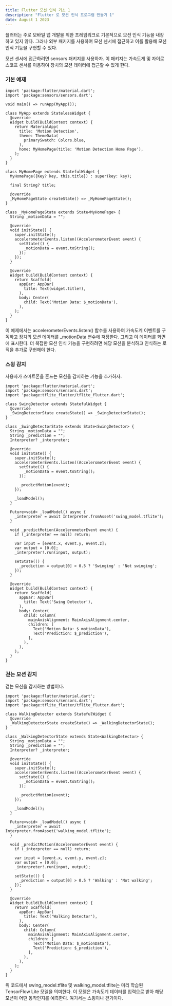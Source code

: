 ```yaml
---
title: Flutter 모션 인식 기초 1
description: "Flutter 로 모션 인식 프로그램 만들기 1"
date: August 1 2023
---
```

플러터는 주로 모바일 앱 개발을 위한 프레임워크로 기본적으로 모션 인식 기능을 내장하고 있지 않다. 
그러나 외부 패키지를 사용하여 모션 센서에 접근하고 이를 활용해 모션 인식 기능을 구현할 수 있다.

모션 센서에 접근하려면 sensors 패키지를 사용하자.
 이 패키지는 가속도계 및 자이로스코프 센서를 이용하여 장치의 모션 데이터에 접근할 수 있게 한다.

### 기본 예제

```
import 'package:flutter/material.dart';
import 'package:sensors/sensors.dart';

void main() => runApp(MyApp());

class MyApp extends StatelessWidget {
  @override
  Widget build(BuildContext context) {
    return MaterialApp(
      title: 'Motion Detection',
      theme: ThemeData(
        primarySwatch: Colors.blue,
      ),
      home: MyHomePage(title: 'Motion Detection Home Page'),
    );
  }
}

class MyHomePage extends StatefulWidget {
  MyHomePage({Key? key, this.title}) : super(key: key);

  final String? title;

  @override
  _MyHomePageState createState() => _MyHomePageState();
}

class _MyHomePageState extends State<MyHomePage> {
  String _motionData = "";

  @override
  void initState() {
    super.initState();
    accelerometerEvents.listen((AccelerometerEvent event) {
      setState(() {
        _motionData = event.toString();
      });
    });
  }

  @override
  Widget build(BuildContext context) {
    return Scaffold(
      appBar: AppBar(
        title: Text(widget.title!),
      ),
      body: Center(
        child: Text('Motion Data: $_motionData'),
      ),
    );
  }
}

```

이 예제에서는 accelerometerEvents.listen() 함수를 사용하여 가속도계 이벤트를 구독하고 장치의 모션 데이터를 _motionData 변수에 저장한다. 
그리고 이 데이터를 화면에 표시한다.
더 복잡한 모션 인식 기능을 구현하려면 해당 모션을 분석하고 인식하는 로직을 추가로 구현해야 한다.


### 스윙 감지

사용자가 스마트폰을 흔드는 모션을 감지하는 기능을 추가하자.

```
import 'package:flutter/material.dart';
import 'package:sensors/sensors.dart';
import 'package:tflite_flutter/tflite_flutter.dart';

class SwingDetector extends StatefulWidget {
  @override
  _SwingDetectorState createState() => _SwingDetectorState();
}

class _SwingDetectorState extends State<SwingDetector> {
  String _motionData = "";
  String _prediction = "";
  Interpreter? _interpreter;

  @override
  void initState() {
    super.initState();
    accelerometerEvents.listen((AccelerometerEvent event) {
      setState(() {
        _motionData = event.toString();
      });

      _predictMotion(event);
    });

    _loadModel();
  }

  Future<void> _loadModel() async {
    _interpreter = await Interpreter.fromAsset('swing_model.tflite');
  }

  void _predictMotion(AccelerometerEvent event) {
    if (_interpreter == null) return;

    var input = [event.x, event.y, event.z];
    var output = [0.0];
    _interpreter!.run(input, output);

    setState(() {
      _prediction = output[0] > 0.5 ? 'Swinging' : 'Not swinging';
    });
  }

  @override
  Widget build(BuildContext context) {
    return Scaffold(
      appBar: AppBar(
        title: Text('Swing Detector'),
      ),
      body: Center(
        child: Column(
          mainAxisAlignment: MainAxisAlignment.center,
          children: [
            Text('Motion Data: $_motionData'),
            Text('Prediction: $_prediction'),
          ],
        ),
      ),
    );
  }
}

```

### 걷는 모션 감지

걷는 모션을 감지하는 방법이다.

```
import 'package:flutter/material.dart';
import 'package:sensors/sensors.dart';
import 'package:tflite_flutter/tflite_flutter.dart';

class WalkingDetector extends StatefulWidget {
  @override
  _WalkingDetectorState createState() => _WalkingDetectorState();
}

class _WalkingDetectorState extends State<WalkingDetector> {
  String _motionData = "";
  String _prediction = "";
  Interpreter? _interpreter;

  @override
  void initState() {
    super.initState();
    accelerometerEvents.listen((AccelerometerEvent event) {
      setState(() {
        _motionData = event.toString();
      });

      _predictMotion(event);
    });

    _loadModel();
  }

  Future<void> _loadModel() async {
    _interpreter = await Interpreter.fromAsset('walking_model.tflite');
  }

  void _predictMotion(AccelerometerEvent event) {
    if (_interpreter == null) return;

    var input = [event.x, event.y, event.z];
    var output = [0.0];
    _interpreter!.run(input, output);

    setState(() {
      _prediction = output[0] > 0.5 ? 'Walking' : 'Not walking';
    });
  }

  @override
  Widget build(BuildContext context) {
    return Scaffold(
      appBar: AppBar(
        title: Text('Walking Detector'),
      ),
      body: Center(
        child: Column(
          mainAxisAlignment: MainAxisAlignment.center,
          children: [
            Text('Motion Data: $_motionData'),
            Text('Prediction: $_prediction'),
          ],
        ),
      ),
    );
  }
}

```

위 코드에서 swing_model.tflite 및 walking_model.tflite는 미리 학습된 TensorFlow Lite 모델을 의미한다. 
이 모델은 가속도계 데이터를 입력으로 받아 해당 모션이 어떤 동작인지를 예측한다. 여기서는 스윙이나 걷기이다.